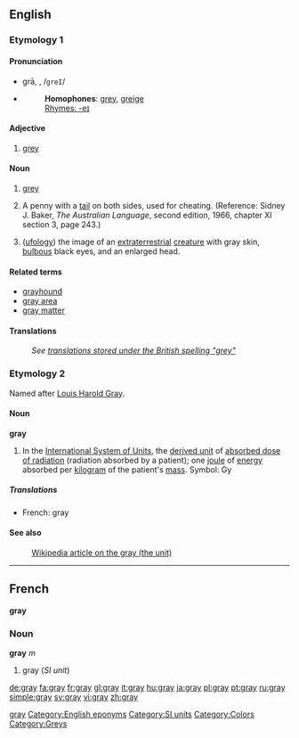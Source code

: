 <!--subst: of [[Template:sync]]-->
{{see|grey|Gray}}
<!--If you edit this entry, please also edit [[Gray]] to ensure these two entries remain synchronized.-->[[Category:Synchronized entries|gray]]
{{wikipedia|dab=gray (disambiguation)|gray}}

==English==
<!--If you edit this entry, please also edit the following entry to ensure these two entries remain in synchrony:
grey-->

===Etymology 1===

====Pronunciation====
*grā, {{IPA|/ɡreɪ/}}, /<tt>greI</tt>/
*{{audio|en-us-gray.ogg|Audio (US)}}
*:'''Homophones''': [[grey]], [[greige]]
*:[[Rhymes:English:-eɪ|Rhymes: -eɪ]]

====Adjective====
{{en-adj|er}}

# {{context|mainly|US}} [[grey]]

====Noun====
{{en-noun}}

# {{context|mainly|US}} [[grey]]
# {{two-up}} A penny with a [[tail]] on both sides, used for cheating.  (Reference: Sidney J. Baker, ''The Australian Language'', second edition, 1966, chapter XI section 3, page 243.)
# ([[ufology]]) the image of an [[extraterrestrial]] [[creature]] with gray skin, [[bulbous]] black eyes, and an enlarged head.

====Related terms====
*[[grayhound]]
*[[gray area]]
*[[gray matter]]

====Translations====
{{rfc-level|Translations at L3+}}
:''See [[grey#Translations|translations stored under the British spelling "grey"]]''

===Etymology 2===
Named after [[w:Louis Harold Gray|Louis Harold Gray]].

====Noun====
'''gray'''

# In the [[International System of Units]], the [[derived unit]] of [[absorbed dose of radiation]] (radiation absorbed by a patient); one [[joule]] of [[energy]] absorbed per [[kilogram]] of the patient's [[mass]].  Symbol: Gy

=====Translations=====
*French: gray {{m}}

====See also====
:[[w:gray_(unit)|Wikipedia article on the gray (the unit)]]

[[Category:English eponyms]]
[[Category:SI units]]

----

==French==
'''gray'''

===Noun===
'''gray''' ''m''

# gray (''SI unit'')

[[Category:Colors]]
[[Category:Greys]]

[[de:gray]]
[[fa:gray]]
[[fr:gray]]
[[gl:gray]]
[[it:gray]]
[[hu:gray]]
[[ja:gray]]
[[pl:gray]]
[[pt:gray]]
[[ru:gray]]
[[simple:gray]]
[[sv:gray]]
[[vi:gray]]
[[zh:gray]]